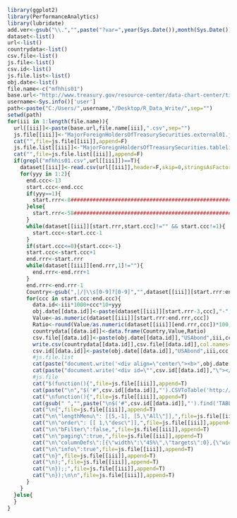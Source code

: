 ```r
library(ggplot2)
library(PerformanceAnalytics)
library(lubridate)
add.ver<-gsub("\\.","",paste("?var=",year(Sys.Date()),month(Sys.Date()),day(Sys.Date()),hour(Sys.time()),minute(Sys.time()),second(Sys.time()),sep=""))
dataset<-list()
url<-list()
countrydata<-list()
csv.file<-list()
js.file<-list()
csv.id<-list()
js.file.list<-list()
obj.date<-list()
file.name<-c("mfhhis01")
base.url<-"http://www.treasury.gov/resource-center/data-chart-center/tic/Documents/"
username<-Sys.info()['user']
path<-paste("C:/Users/",username,"/Desktop/R_Data_Write/",sep="")
setwd(path)
for(iii in 1:length(file.name)){
  url[[iii]]<-paste(base.url,file.name[iii],".csv",sep="")
  js.file[[iii]]<-"MajorForeignHoldersOfTreasurySecurities.external01.js"
  cat("",file=js.file[[iii]],append=F)
  js.file.list[[iii]]<-"MajorForeignHoldersOfTreasurySecurities.tablelist.js"
  cat("",file=js.file.list[[iii]],append=F)
  if(grepl("mfhhis01.csv",url[[iii]])==T){
    dataset[[iii]]<-read.csv(url[[iii]],header=F,skip=0,stringsAsFactor=F)
    for(yyy in 1:2){
      end.ccc<-13
      start.ccc<-end.ccc
      if(yyy==1){
        start.rrr<-8###############################################################毎回確認が必要
      }else{
        start.rrr<-58###############################################################毎回確認が必要
      }  
      while(dataset[[iii]][start.rrr,start.ccc]!="" && start.ccc!=1){
        start.ccc<-start.ccc-1      
      }
      if(start.ccc<=0){start.ccc<-1}  
      start.ccc<-start.ccc+1
      end.rrr<-start.rrr
      while(dataset[[iii]][end.rrr,1]!=""){
        end.rrr<-end.rrr+1
      }
      end.rrr<-end.rrr-1
      Country<-gsub(",|/|\\s[0-9]?[0-9]","",dataset[[iii]][start.rrr:end.rrr,1])
      for(ccc in start.ccc:end.ccc){
        data.id<-iii*1000+ccc*10+yyy
        obj.date[[data.id]]<-paste(dataset[[iii]][start.rrr-3,ccc],"-",dataset[[iii]][start.rrr-2,ccc],sep="")
        Value<-as.numeric(dataset[[iii]][start.rrr:end.rrr,ccc])
        Ratio<-round(Value/as.numeric(dataset[[iii]][end.rrr,ccc])*100,2)
        countrydata[[data.id]]<-data.frame(Country,Value,Ratio)
        csv.file[[data.id]]<-paste(obj.date[[data.id]],"USAbond",iii,ccc,yyy,".csv",sep="")
        write.csv(countrydata[[data.id]],csv.file[[data.id]],col.names=T,row.names=F,append=F,quote=F,fileEncoding="UTF-8")
        csv.id[[data.id]]<-paste(obj.date[[data.id]],"USAbond",iii,ccc,yyy,sep="")
        #js.file.list
        cat(paste("document.write('<div align=\"center\"><b>",obj.date[[data.id]],"</b></div>\');\n",sep=""),file=js.file.list[[iii]],append=T)
        cat(paste("document.write('<div id=\"",csv.id[[data.id]],"\"></div><br><hr><br>\');\n\n",sep=""),file=js.file.list[[iii]],append=T)
        #js.file
        cat("$(function(){",file=js.file[[iii]],append=T)     
        cat(paste("\n","$('#",csv.id[[data.id]],"').CSVToTable('http://archive.am-consulting.co.jp/",csv.file[[data.id]],add.ver,"',{startLine:0}).bind(\"loadComplete\",",sep=""),file=js.file[[iii]],append=T)     
        cat("\nfunction(){",file=js.file[[iii]],append=T)
        cat(gsub(" ","",paste("\n$('#",csv.id[[data.id]],"').find('TABLE').dataTable(",sep="")),file=js.file[[iii]],append=T)
        cat("\n{",file=js.file[[iii]],append=T)    
        cat("\n\"lengthMenu\": [[5,-1], [5,\"All\"]],",file=js.file[[iii]],append=T) 
        cat("\n\"order\": [[ 1,\"desc\"]],",file=js.file[[iii]],append=T)      
        cat("\n\"bFilter\":false,",file=js.file[[iii]],append=T)
        cat("\n\"paging\":true,",file=js.file[[iii]],append=T)
        cat("\n\"columnDefs\":[{\"width\":\"45%\",\"targets\":0},{\"width\":\"30%\",\"targets\":1}],",file=js.file[[iii]],append=T) 
        cat("\n\"info\":true",file=js.file[[iii]],append=T)
        cat("\n}",file=js.file[[iii]],append=T)    
        cat("\n);",file=js.file[[iii]],append=T)
        cat("\n});;",file=js.file[[iii]],append=T) 
        cat("\n});\n\n",file=js.file[[iii]],append=T)  
      }
    }
  }else{
  }
}
```